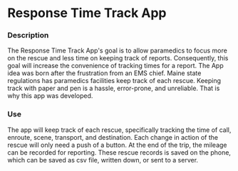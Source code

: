 # Response Time Track App

### Description

The Response Time Track App's goal is to allow paramedics to focus more on the rescue and less time on keeping track of reports.
Consequently, this goal will increase the convenience of tracking times for a report.
The App idea was born after the frustration from an EMS chief.
Maine state regulations has paramedics facilities keep track of each rescue.
Keeping track with paper and pen is a hassle, error-prone, and unreliable.
That is why this app was developed.

### Use

The app will keep track of each rescue, specifically tracking the time of call, enroute, scene, transport, and destination.
Each change in action of the rescue will only need a push of a button.
At the end of the trip, the mileage can be recorded for reporting.
These rescue records is saved on the phone, which can be saved as csv file, written down, or sent to a server.
